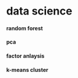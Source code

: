 # data science {.unnumbered}

#### random forest

#### pca

#### factor anlaysis

#### k-means cluster
